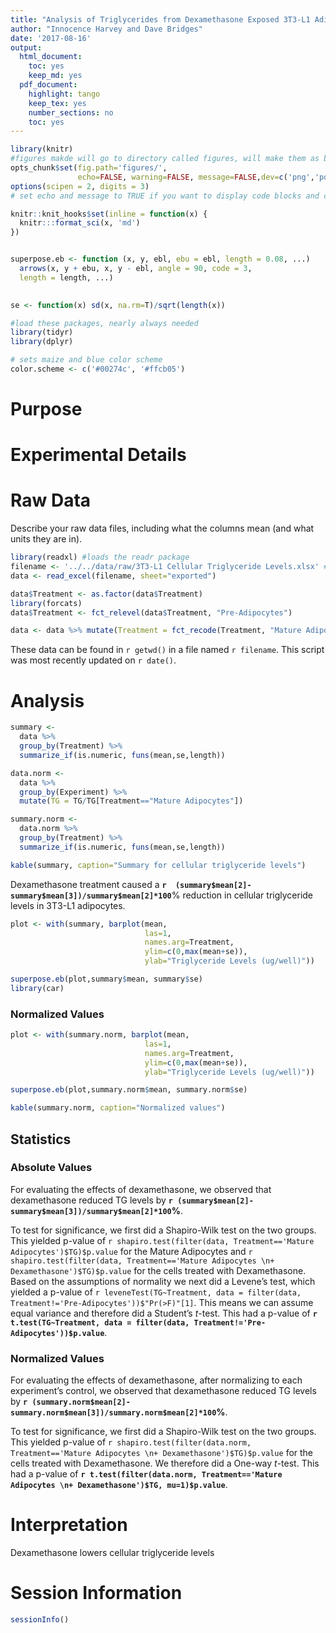 ```yaml
---
title: "Analysis of Triglycerides from Dexamethasone Exposed 3T3-L1 Adipocytes"
author: "Innocence Harvey and Dave Bridges"
date: '2017-08-16'
output:
  html_document:
    toc: yes
    keep_md: yes
  pdf_document:
    highlight: tango
    keep_tex: yes
    number_sections: no
    toc: yes
---
```


```r
library(knitr)
#figures makde will go to directory called figures, will make them as both png and pdf files 
opts_chunk$set(fig.path='figures/',
               echo=FALSE, warning=FALSE, message=FALSE,dev=c('png','pdf'))
options(scipen = 2, digits = 3)
# set echo and message to TRUE if you want to display code blocks and code output respectively

knitr::knit_hooks$set(inline = function(x) {
  knitr:::format_sci(x, 'md')
})


superpose.eb <- function (x, y, ebl, ebu = ebl, length = 0.08, ...)
  arrows(x, y + ebu, x, y - ebl, angle = 90, code = 3,
  length = length, ...)

  
se <- function(x) sd(x, na.rm=T)/sqrt(length(x))

#load these packages, nearly always needed
library(tidyr)
library(dplyr)

# sets maize and blue color scheme
color.scheme <- c('#00274c', '#ffcb05')
```

# Purpose

# Experimental Details

# Raw Data

Describe your raw data files, including what the columns mean (and what units they are in).

```r
library(readxl) #loads the readr package
filename <- '../../data/raw/3T3-L1 Cellular Triglyceride Levels.xlsx' #make this a separate line, you can use any variable you want
data <- read_excel(filename, sheet="exported")

data$Treatment <- as.factor(data$Treatment)
library(forcats)
data$Treatment <- fct_relevel(data$Treatment, "Pre-Adipocytes")

data <- data %>% mutate(Treatment = fct_recode(Treatment, "Mature Adipocytes \n+ Dexamethasone" = "Mature Adipocytes + Dexamethasone"))
```

These data can be found in `r getwd()` in a file named `r filename`.  This script was most recently updated on `r date()`.

# Analysis

```r
summary <-
  data %>%
  group_by(Treatment) %>%
  summarize_if(is.numeric, funs(mean,se,length))

data.norm <-
  data %>%
  group_by(Experiment) %>%
  mutate(TG = TG/TG[Treatment=="Mature Adipocytes"]) 

summary.norm <-
  data.norm %>%
  group_by(Treatment) %>%
  summarize_if(is.numeric, funs(mean,se,length))

kable(summary, caption="Summary for cellular triglyceride levels")
```

Dexamethasone treatment caused a **`r  (summary$mean[2]-summary$mean[3])/summary$mean[2]*100`**% reduction in cellular triglyceride levels in 3T3-L1 adipocytes.

```r
plot <- with(summary, barplot(mean,
                              las=1,
                              names.arg=Treatment,
                              ylim=c(0,max(mean+se)),
                              ylab="Triglyceride Levels (ug/well)"))

superpose.eb(plot,summary$mean, summary$se)
library(car)
```

### Normalized Values

```r
plot <- with(summary.norm, barplot(mean,
                              las=1,
                              names.arg=Treatment,
                              ylim=c(0,max(mean+se)),
                              ylab="Triglyceride Levels (ug/well)"))

superpose.eb(plot,summary.norm$mean, summary.norm$se)

kable(summary.norm, caption="Normalized values")
```

## Statistics

### Absolute Values

For evaluating the effects of dexamethasone, we observed that dexamethasone reduced TG levels by **`r (summary$mean[2]-summary$mean[3])/summary$mean[2]*100`%**.


To test for significance, we first did a Shapiro-Wilk test on the two groups.  This yielded p-value of `r shapiro.test(filter(data, Treatment=='Mature Adipocytes')$TG)$p.value` for the Mature Adipocytes and `r shapiro.test(filter(data, Treatment=='Mature Adipocytes \n+ Dexamethasone')$TG)$p.value` for the cells treated with Dexamethasone.  Based on the assumptions of normality we next did a Levene's test, which yielded a p-value of `r leveneTest(TG~Treatment, data = filter(data, Treatment!='Pre-Adipocytes'))$"Pr(>F)"[1]`.  This means we can assume equal variance and therefore did a Student's *t*-test.  This had a p-value of **`r t.test(TG~Treatment, data = filter(data, Treatment!='Pre-Adipocytes'))$p.value`**.

### Normalized Values

For evaluating the effects of dexamethasone, after normalizing to each experiment's control, we observed that dexamethasone reduced TG levels by **`r (summary.norm$mean[2]-summary.norm$mean[3])/summary.norm$mean[2]*100`%**.


To test for significance, we first did a Shapiro-Wilk test on the two groups.  This yielded p-value of `r shapiro.test(filter(data.norm, Treatment=='Mature Adipocytes \n+ Dexamethasone')$TG)$p.value` for the cells treated with Dexamethasone.  We therefore did a One-way *t*-test.  This had a p-value of **`r t.test(filter(data.norm, Treatment=='Mature Adipocytes \n+ Dexamethasone')$TG, mu=1)$p.value`**.

# Interpretation

Dexamethasone lowers cellular triglyceride levels

# Session Information

```r
sessionInfo()
```